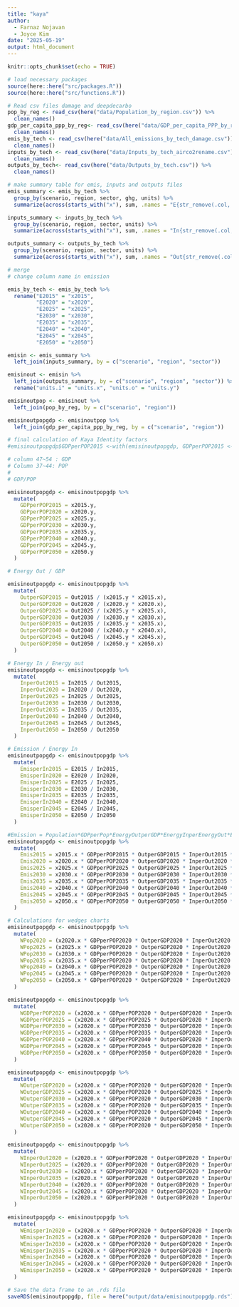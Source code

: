 ```yaml
---
title: "kaya"
author: 
  - Farnaz Nojavan
  - Joyce Kim
date: "2025-05-19"
output: html_document
---
```


```r
knitr::opts_chunk$set(echo = TRUE)
```

```r
# load necessary packages
source(here::here("src/packages.R"))
source(here::here("src/functions.R"))
```

```r

# Read csv files damage and deepdecarbo
pop_by_reg <- read_csv(here("data/Population_by_region.csv")) %>%
  clean_names()
gdp_per_capita_ppp_by_reg<- read_csv(here("data/GDP_per_capita_PPP_by_region.csv")) %>%
  clean_names()
emis_by_tech <- read_csv(here("data/All_emissions_by_tech_damage.csv")) %>%
  clean_names()
inputs_by_tech <- read_csv(here("data/Inputs_by_tech_airco2rename.csv")) %>%
  clean_names()
outputs_by_tech<- read_csv(here("data/Outputs_by_tech.csv")) %>%
  clean_names()

```


```r
# make summary table for emis, inputs and outputs files
emis_summary <- emis_by_tech %>%
  group_by(scenario, region, sector, ghg, units) %>%
  summarize(across(starts_with("x"), sum, .names = "E{str_remove(.col, 'x')}"))

inputs_summary <- inputs_by_tech %>%
  group_by(scenario, region, sector, units) %>%
  summarize(across(starts_with("x"), sum, .names = "In{str_remove(.col, 'x')}"))

outputs_summary <- outputs_by_tech %>%
  group_by(scenario, region, sector, units) %>%
  summarize(across(starts_with("x"), sum, .names = "Out{str_remove(.col, 'x')}"))

# merge
# change column name in emission

emis_by_tech <- emis_by_tech %>%
  rename("E2015" = "x2015",
         "E2020" = "x2020",
         "E2025" = "x2025",
         "E2030" = "x2030",
         "E2035" = "x2035",
         "E2040" = "x2040",
         "E2045" = "x2045",
         "E2050" = "x2050")

emisin <- emis_summary %>%
  left_join(inputs_summary, by = c("scenario", "region", "sector"))

emisinout <- emisin %>%
  left_join(outputs_summary, by = c("scenario", "region", "sector")) %>%
  rename("units.i" = "units.x", "units.o" = "units.y")

emisinoutpop <- emisinout %>%
  left_join(pop_by_reg, by = c("scenario", "region"))

emisinoutpopgdp <- emisinoutpop %>%
  left_join(gdp_per_capita_ppp_by_reg, by = c("scenario", "region")) 

# final calculation of Kaya Identity factors
#emisinoutpopgdp$GDPperPOP2015 <-with(emisinoutpopgdp, GDPperPOP2015 <- X2015.y / X2015.x)

# column 47~54 : GDP
# Column 37~44: POP
#
# GDP/POP

emisinoutpopgdp <- emisinoutpopgdp %>%
  mutate(
    GDPperPOP2015 = x2015.y,
    GDPperPOP2020 = x2020.y,
    GDPperPOP2025 = x2025.y,
    GDPperPOP2030 = x2030.y,
    GDPperPOP2035 = x2035.y,
    GDPperPOP2040 = x2040.y,
    GDPperPOP2045 = x2045.y,
    GDPperPOP2050 = x2050.y
  )

# Energy Out / GDP

emisinoutpopgdp <- emisinoutpopgdp %>%
  mutate(
    OutperGDP2015 = Out2015 / (x2015.y * x2015.x),
    OutperGDP2020 = Out2020 / (x2020.y * x2020.x),
    OutperGDP2025 = Out2025 / (x2025.y * x2025.x),
    OutperGDP2030 = Out2030 / (x2030.y * x2030.x),
    OutperGDP2035 = Out2035 / (x2035.y * x2035.x),
    OutperGDP2040 = Out2040 / (x2040.y * x2040.x),
    OutperGDP2045 = Out2045 / (x2045.y * x2045.x),
    OutperGDP2050 = Out2050 / (x2050.y * x2050.x)
  )

# Energy In / Energy out
emisinoutpopgdp <- emisinoutpopgdp %>%
  mutate(
    InperOut2015 = In2015 / Out2015,
    InperOut2020 = In2020 / Out2020,
    InperOut2025 = In2025 / Out2025,
    InperOut2030 = In2030 / Out2030,
    InperOut2035 = In2035 / Out2035,
    InperOut2040 = In2040 / Out2040,
    InperOut2045 = In2045 / Out2045,
    InperOut2050 = In2050 / Out2050
  )

# Emission / Energy In
emisinoutpopgdp <- emisinoutpopgdp %>%
  mutate(
    EmisperIn2015 = E2015 / In2015,
    EmisperIn2020 = E2020 / In2020,
    EmisperIn2025 = E2025 / In2025,
    EmisperIn2030 = E2030 / In2030,
    EmisperIn2035 = E2035 / In2035,
    EmisperIn2040 = E2040 / In2040,
    EmisperIn2045 = E2045 / In2045,
    EmisperIn2050 = E2050 / In2050
  )

#Emission = Population*GDPperPop*EnergyOutperGDP*EnergyInperEnergyOut*EmissionperEnergyIn
emisinoutpopgdp <- emisinoutpopgdp %>%
  mutate(
    Emis2015 = x2015.x * GDPperPOP2015 * OutperGDP2015 * InperOut2015 * EmisperIn2015,
    Emis2020 = x2020.x * GDPperPOP2020 * OutperGDP2020 * InperOut2020 * EmisperIn2020,
    Emis2025 = x2025.x * GDPperPOP2025 * OutperGDP2025 * InperOut2025 * EmisperIn2025,
    Emis2030 = x2030.x * GDPperPOP2030 * OutperGDP2030 * InperOut2030 * EmisperIn2030,
    Emis2035 = x2035.x * GDPperPOP2035 * OutperGDP2035 * InperOut2035 * EmisperIn2035,
    Emis2040 = x2040.x * GDPperPOP2040 * OutperGDP2040 * InperOut2040 * EmisperIn2040,
    Emis2045 = x2045.x * GDPperPOP2045 * OutperGDP2045 * InperOut2045 * EmisperIn2045,
    Emis2050 = x2050.x * GDPperPOP2050 * OutperGDP2050 * InperOut2050 * EmisperIn2050
  )

# Calculations for wedges charts
emisinoutpopgdp <- emisinoutpopgdp %>%
  mutate(
    WPop2020 = (x2020.x * GDPperPOP2020 * OutperGDP2020 * InperOut2020 * EmisperIn2020) - E2020,
    WPop2025 = (x2025.x * GDPperPOP2020 * OutperGDP2020 * InperOut2020 * EmisperIn2020) - E2020,
    WPop2030 = (x2030.x * GDPperPOP2020 * OutperGDP2020 * InperOut2020 * EmisperIn2020) - E2020,
    WPop2035 = (x2035.x * GDPperPOP2020 * OutperGDP2020 * InperOut2020 * EmisperIn2020) - E2020,
    WPop2040 = (x2040.x * GDPperPOP2020 * OutperGDP2020 * InperOut2020 * EmisperIn2020) - E2020,
    WPop2045 = (x2045.x * GDPperPOP2020 * OutperGDP2020 * InperOut2020 * EmisperIn2020) - E2020,
    WPop2050 = (x2050.x * GDPperPOP2020 * OutperGDP2020 * InperOut2020 * EmisperIn2020) - E2020
  )

emisinoutpopgdp <- emisinoutpopgdp %>%
  mutate(
    WGDPperPOP2020 = (x2020.x * GDPperPOP2020 * OutperGDP2020 * InperOut2020 * EmisperIn2020) - E2020,
    WGDPperPOP2025 = (x2020.x * GDPperPOP2025 * OutperGDP2020 * InperOut2020 * EmisperIn2020) - E2020,
    WGDPperPOP2030 = (x2020.x * GDPperPOP2030 * OutperGDP2020 * InperOut2020 * EmisperIn2020) - E2020,
    WGDPperPOP2035 = (x2020.x * GDPperPOP2035 * OutperGDP2020 * InperOut2020 * EmisperIn2020) - E2020,
    WGDPperPOP2040 = (x2020.x * GDPperPOP2040 * OutperGDP2020 * InperOut2020 * EmisperIn2020) - E2020,
    WGDPperPOP2045 = (x2020.x * GDPperPOP2045 * OutperGDP2020 * InperOut2020 * EmisperIn2020) - E2020,
    WGDPperPOP2050 = (x2020.x * GDPperPOP2050 * OutperGDP2020 * InperOut2020 * EmisperIn2020) - E2020
  )

emisinoutpopgdp <- emisinoutpopgdp %>%
  mutate(
    WOutperGDP2020 = (x2020.x * GDPperPOP2020 * OutperGDP2020 * InperOut2020 * EmisperIn2020) - E2020,
    WOutperGDP2025 = (x2020.x * GDPperPOP2020 * OutperGDP2025 * InperOut2020 * EmisperIn2020) - E2020,
    WOutperGDP2030 = (x2020.x * GDPperPOP2020 * OutperGDP2030 * InperOut2020 * EmisperIn2020) - E2020,
    WOutperGDP2035 = (x2020.x * GDPperPOP2020 * OutperGDP2035 * InperOut2020 * EmisperIn2020) - E2020,
    WOutperGDP2040 = (x2020.x * GDPperPOP2020 * OutperGDP2040 * InperOut2020 * EmisperIn2020) - E2020,
    WOutperGDP2045 = (x2020.x * GDPperPOP2020 * OutperGDP2045 * InperOut2020 * EmisperIn2020) - E2020,
    WOutperGDP2050 = (x2020.x * GDPperPOP2020 * OutperGDP2050 * InperOut2020 * EmisperIn2020) - E2020
  )

emisinoutpopgdp <- emisinoutpopgdp %>%
  mutate(
    WInperOut2020 = (x2020.x * GDPperPOP2020 * OutperGDP2020 * InperOut2020 * EmisperIn2020) - E2020,
    WInperOut2025 = (x2020.x * GDPperPOP2020 * OutperGDP2020 * InperOut2025 * EmisperIn2020) - E2020,
    WInperOut2030 = (x2020.x * GDPperPOP2020 * OutperGDP2020 * InperOut2030 * EmisperIn2020) - E2020,
    WInperOut2035 = (x2020.x * GDPperPOP2020 * OutperGDP2020 * InperOut2035 * EmisperIn2020) - E2020,
    WInperOut2040 = (x2020.x * GDPperPOP2020 * OutperGDP2020 * InperOut2040 * EmisperIn2020) - E2020,
    WInperOut2045 = (x2020.x * GDPperPOP2020 * OutperGDP2020 * InperOut2045 * EmisperIn2020) - E2020,
    WInperOut2050 = (x2020.x * GDPperPOP2020 * OutperGDP2020 * InperOut2050 * EmisperIn2020) - E2020
  )

emisinoutpopgdp <- emisinoutpopgdp %>%
  mutate(
    WEmisperIn2020 = (x2020.x * GDPperPOP2020 * OutperGDP2020 * InperOut2020 * EmisperIn2020) - E2020,
    WEmisperIn2025 = (x2020.x * GDPperPOP2020 * OutperGDP2020 * InperOut2020 * EmisperIn2025) - E2020,
    WEmisperIn2030 = (x2020.x * GDPperPOP2020 * OutperGDP2020 * InperOut2020 * EmisperIn2030) - E2020,
    WEmisperIn2035 = (x2020.x * GDPperPOP2020 * OutperGDP2020 * InperOut2020 * EmisperIn2035) - E2020,
    WEmisperIn2040 = (x2020.x * GDPperPOP2020 * OutperGDP2020 * InperOut2020 * EmisperIn2040) - E2020,
    WEmisperIn2045 = (x2020.x * GDPperPOP2020 * OutperGDP2020 * InperOut2020 * EmisperIn2045) - E2020,
    WEmisperIn2050 = (x2020.x * GDPperPOP2020 * OutperGDP2020 * InperOut2020 * EmisperIn2050) - E2020
  )

# Save the data frame to an .rds file
saveRDS(emisinoutpopgdp, file = here("output/data/emisinoutpopgdp.rds"))

```